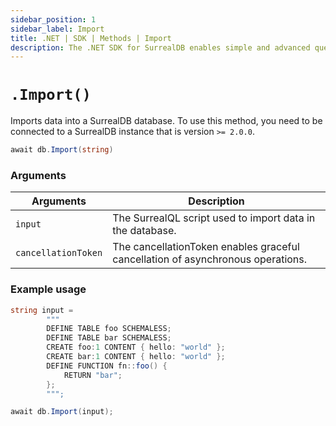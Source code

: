```yaml
---
sidebar_position: 1
sidebar_label: Import
title: .NET | SDK | Methods | Import
description: The .NET SDK for SurrealDB enables simple and advanced querying of a remote or embedded database.
---
```



# `.Import()`

Imports data into a SurrealDB database.
To use this method, you need to be connected to a SurrealDB instance that is version `>= 2.0.0`.

```csharp title="Method Syntax"
await db.Import(string)
```

### Arguments

<table>
    <thead>
        <tr>
            <th colspan="2" scope="col">Arguments</th>
            <th colspan="2" scope="col">Description</th>
        </tr>
    </thead>
    <tbody>
        <tr>
            <td colspan="2" scope="row" data-label="Arguments">
                <code>input</code>
                <Label label="required" />
            </td>
            <td colspan="2" scope="row" data-label="Description">
                The SurrealQL script used to import data in the database.
            </td>
        </tr>
        <tr>
            <td colspan="2" scope="row" data-label="Arguments">
                <code>cancellationToken</code>
                <Label label="optional" />
            </td>
            <td colspan="2" scope="row" data-label="Description">
                The cancellationToken enables graceful cancellation of asynchronous operations.
            </td>
        </tr>
    </tbody>
</table>

### Example usage

```csharp
string input = 
        """
        DEFINE TABLE foo SCHEMALESS;
        DEFINE TABLE bar SCHEMALESS;
        CREATE foo:1 CONTENT { hello: "world" };
        CREATE bar:1 CONTENT { hello: "world" };
        DEFINE FUNCTION fn::foo() {
            RETURN "bar";
        };
        """;

await db.Import(input);
```


